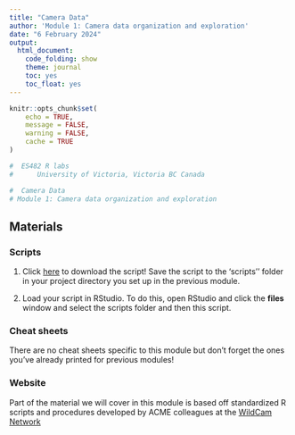 ```yaml
---
title: "Camera Data"
author: 'Module 1: Camera data organization and exploration'
date: "6 February 2024"
output:
  html_document:
    code_folding: show
    theme: journal
    toc: yes
    toc_float: yes
---
```


```r
knitr::opts_chunk$set(
	echo = TRUE,
	message = FALSE,
	warning = FALSE,
	cache = TRUE
)
```

```r

#  ES482 R labs   
#      University of Victoria, Victoria BC Canada             

#  Camera Data
# Module 1: Camera data organization and exploration 


```

## Materials

### Scripts

1. Click [here](mod_1_cam_data.R) to download the script! Save the script to the 'scripts'' folder in your project directory you set up in the previous module.

2. Load your script in RStudio. To do this, open RStudio and click the **files** window and select the scripts folder and then this script.

### Cheat sheets

There are no cheat sheets specific to this module but don't forget the ones you've already printed for previous modules!

### Website

Part of the material we will cover in this module is based off standardized R scripts and procedures developed by ACME colleagues at the [WildCam Network](https://wildcams.ca/protocols/)

## 

